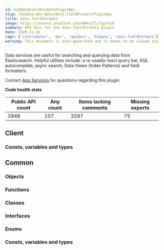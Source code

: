 ```yaml
---
id: kibDataFieldFormatsPluginApi
slug: /kibana-dev-docs/data.fieldFormatsPluginApi
title: data.fieldFormats
image: https://source.unsplash.com/400x175/?github
summary: API docs for the data.fieldFormats plugin
date: 2020-11-16
tags: ['contributor', 'dev', 'apidocs', 'kibana', 'data.fieldFormats']
warning: This document is auto-generated and is meant to be viewed inside our experimental, new docs system. Reach out in #docs-engineering for more info.
---
```


Data services are useful for searching and querying data from Elasticsearch. Helpful utilities include: a re-usable react query bar, KQL autocomplete, async search, Data Views (Index Patterns) and field formatters.

Contact [App Services](https://github.com/orgs/elastic/teams/kibana-app-services) for questions regarding this plugin.

**Code health stats**

| Public API count  | Any count | Items lacking comments | Missing exports | 
|-------------------|-----------|------------------------|-----------------|
| 3848 | 107 | 3287 | 75 |

## Client

### Consts, variables and types
<DocDefinitionList data={dataFieldFormatsObj.client.misc}/>

## Common

### Objects
<DocDefinitionList data={dataFieldFormatsObj.common.objects}/>

### Functions
<DocDefinitionList data={dataFieldFormatsObj.common.functions}/>

### Classes
<DocDefinitionList data={dataFieldFormatsObj.common.classes}/>

### Interfaces
<DocDefinitionList data={dataFieldFormatsObj.common.interfaces}/>

### Enums
<DocDefinitionList data={dataFieldFormatsObj.common.enums}/>

### Consts, variables and types
<DocDefinitionList data={dataFieldFormatsObj.common.misc}/>


